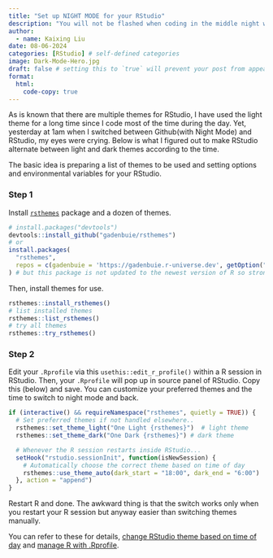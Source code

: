 ```yaml
---
title: "Set up NIGHT MODE for your RStudio"
description: "You will not be flashed when coding in the middle night with this NIGHT MODE."
author:
  - name: Kaixing Liu
date: 08-06-2024
categories: [RStudio] # self-defined categories
image: Dark-Mode-Hero.jpg
draft: false # setting this to `true` will prevent your post from appearing on your listing page until you're ready!
format:
  html:
    code-copy: true
---
```


As is known that there are multiple themes for RStudio, I have used the light theme for a long time since I code most of the time during the day. Yet, yesterday at 1am when I switched between Github(with Night Mode) and RStudio, my eyes were crying. Below is what I figured out to make RStudio alternate between light and dark themes according to the time.

The basic idea is preparing a list of themes to be used and setting options and environmental variables for your RStudio.

### Step 1

Install [`rsthemes`](https://github.com/gadenbuie/rsthemes) package and a dozen of themes.

```r
# install.packages("devtools")
devtools::install_github("gadenbuie/rsthemes")
# or
install.packages(
  "rsthemes",
  repos = c(gadenbuie = 'https://gadenbuie.r-universe.dev', getOption("repos"))
) # but this package is not updated to the newest version of R so stronly recommends installment from github
```

Then, install themes for use.

```r
rsthemes::install_rsthemes()
# list installed themes
rsthemes::list_rsthemes()
# try all themes
rsthemes::try_rsthemes()
```

### Step 2

Edit your `.Rprofile` via this `usethis::edit_r_profile()` within a R session in RStudio. Then, your `.Rprofile` will pop up in source panel of RStudio. Copy this (below) and save. You can customize your preferred themes and the time to switch to night mode and back.

```r
if (interactive() && requireNamespace("rsthemes", quietly = TRUE)) {
  # Set preferred themes if not handled elsewhere..
  rsthemes::set_theme_light("One Light {rsthemes}")  # light theme
  rsthemes::set_theme_dark("One Dark {rsthemes}") # dark theme

  # Whenever the R session restarts inside RStudio...
  setHook("rstudio.sessionInit", function(isNewSession) {
    # Automatically choose the correct theme based on time of day
    rsthemes::use_theme_auto(dark_start = "18:00", dark_end = "6:00")
  }, action = "append")
}
```

Restart R and done. The awkward thing is that the switch works only when you restart your R session but anyway easier than switching themes manually.

You can refer to these for details, [change RStudio theme based on time of day](https://forum.posit.co/t/change-rstudio-theme-based-on-time-of-day/115888) and [manage R with .Rprofile](https://support.posit.co/hc/en-us/articles/360047157094-Managing-R-with-Rprofile-Renviron-Rprofile-site-Renviron-site-rsession-conf-and-repos-conf).
